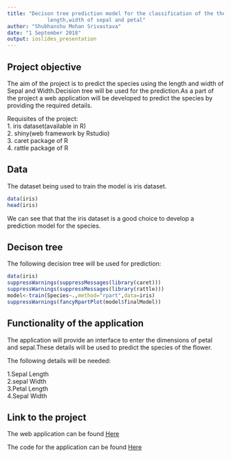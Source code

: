 ```yaml
---
title: "Decison tree prediction model for the classification of the the species using
             length,width of sepal and petal"
author: "Shubhanshu Mohan Srivastava"
date: "1 September 2018"
output: ioslides_presentation
---
```


## Project objective

The aim of the project is to predict the species using the length and width of Sepal and Width.Decision tree will be used for the prediction.As a part of the project a web application will be developed to predict the species by providing the required details.

Requisites of the project:<br>
1. iris dataset(available in R)<br>
2. shiny(web framework by Rstudio)<br>
3. caret package of R<br>
4. rattle package of R<br>

## Data

The dataset being used to train the model is iris dataset.

```r
data(iris)
head(iris)
```

We can see that that the iris dataset is a good choice to develop a prediction model for the species.

## Decison tree

The following decision tree will be used for prediction:

```r
data(iris)
suppressWarnings(suppressMessages(library(caret)))
suppressWarnings(suppressMessages(library(rattle)))
model<-train(Species~.,method="rpart",data=iris)
suppressWarnings(fancyRpartPlot(model$finalModel))
```

## Functionality of the application

The application will provide an interface to enter the dimensions of petal and sepal.These details will be used to predict the species of the flower.

The following details will be needed:

1.Sepal Length<br>
2.sepal Width<br>
3.Petal Length<br>
4.Sepal Width

## Link to the project

The web application can be found [Here]()

The code for the application can be found [Here](https://github.com/shubhanshumohan/shiny_app)






